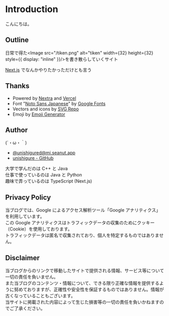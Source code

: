 
# Introduction

こんにちは。

## Outline

日常で得た<Image src="/tiken.png" alt="tiken" width={32} height={32} style={{ display: "inline" }}/>を書き散らしていくサイト

[Next.js](https://nextjs.org/) でなんかやりたかっただけとも言う

## Thanks

- Powered by [Nextra](https://nextra.site/) and [Vercel](https://vercel.com/)
- Font "[Noto Sans Japanese](https://fonts.google.com/noto/specimen/Noto+Sans+JP)" by [Google Fonts](https://fonts.google.com/)
- Vectors and icons by [SVG Repo](https://www.svgrepo.com)
- Emoji by [Emoji Generator](https://emoji-gen.ninja/)

## Author

(´・ω・｀)

- [@unishigured@mi.seanut.app](https://mi.seanut.app/@unishigured)
- [unishigure - GitHub](https://github.com/unishigure)

大学で学んだのは C++ と Java<br/>
仕事で使っているのは Java と Python<br/>
趣味で弄っているのは TypeScript (Next.js)

## Privacy Policy

当ブログでは、Google によるアクセス解析ツール「Google アナリティクス」を利用しています。<br/>
この Google アナリティクスはトラフィックデータの収集のためにクッキー（Cookie）を使用しております。<br/>
トラフィックデータは匿名で収集されており、個人を特定するものではありません。

## Disclaimer

当ブログからのリンクで移動したサイトで提供される情報、サービス等について一切の責任を負いません。<br/>
また当ブログのコンテンツ・情報について、できる限り正確な情報を提供するように努めておりますが、正確性や安全性を保証するものではありません。情報が古くなっていることもございます。<br/>
当サイトに掲載された内容によって生じた損害等の一切の責任を負いかねますのでご了承ください。
